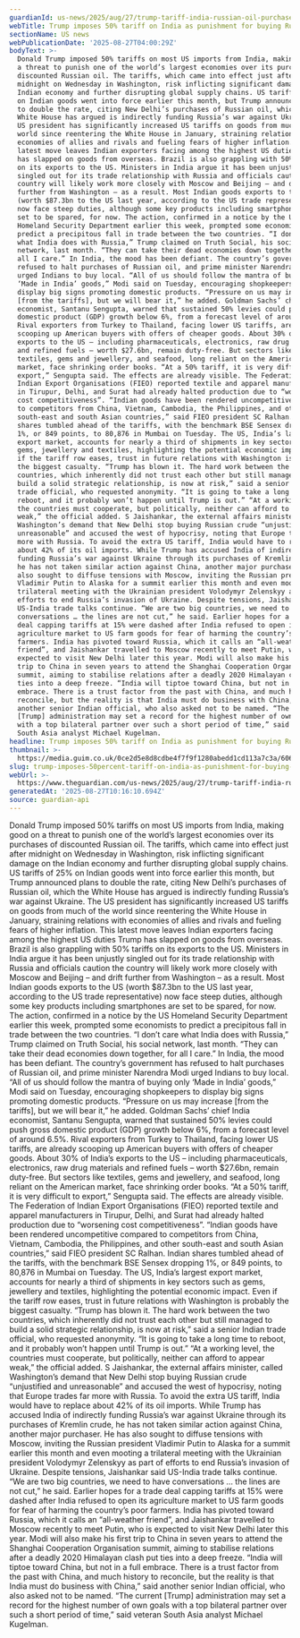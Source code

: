 ```yaml
---
guardianId: us-news/2025/aug/27/trump-tariff-india-russian-oil-purchase
webTitle: Trump imposes 50% tariff on India as punishment for buying Russian oil
sectionName: US news
webPublicationDate: '2025-08-27T04:00:29Z'
bodyText: >-
  Donald Trump imposed 50% tariffs on most US imports from India, making good on
  a threat to punish one of the world’s largest economies over its purchases of
  discounted Russian oil. The tariffs, which came into effect just after
  midnight on Wednesday in Washington, risk inflicting significant damage on the
  Indian economy and further disrupting global supply chains. US tariffs of 25%
  on Indian goods went into force earlier this month, but Trump announced plans
  to double the rate, citing New Delhi’s purchases of Russian oil, which the
  White House has argued is indirectly funding Russia’s war against Ukraine. The
  US president has significantly increased US tariffs on goods from much of the
  world since reentering the White House in January, straining relations with
  economies of allies and rivals and fueling fears of higher inflation. This
  latest move leaves Indian exporters facing among the highest US duties Trump
  has slapped on goods from overseas. Brazil is also grappling with 50% tariffs
  on its exports to the US. Ministers in India argue it has been unjustly
  singled out for its trade relationship with Russia and officials caution the
  country will likely work more closely with Moscow and Beijing – and drift
  further from Washington – as a result. Most Indian goods exports to the US
  (worth $87.3bn to the US last year, according to the US trade representative)
  now face steep duties, although some key products including smartphones are
  set to be spared, for now. The action, confirmed in a notice by the US
  Homeland Security Department earlier this week, prompted some economists to
  predict a precipitous fall in trade between the two countries. “I don’t care
  what India does with Russia,” Trump claimed on Truth Social, his social
  network, last month. “They can take their dead economies down together, for
  all I care.” In India, the mood has been defiant. The country’s government has
  refused to halt purchases of Russian oil, and prime minister Narendra Modi
  urged Indians to buy local. “All of us should follow the mantra of buying only
  ‘Made in India’ goods,” Modi said on Tuesday, encouraging shopkeepers to
  display big signs promoting domestic products. “Pressure on us may increase
  [from the tariffs], but we will bear it,” he added. Goldman Sachs’ chief India
  economist, Santanu Sengupta, warned that sustained 50% levies could push gross
  domestic product (GDP) growth below 6%, from a forecast level of around 6.5%.
  Rival exporters from Turkey to Thailand, facing lower US tariffs, are already
  scooping up American buyers with offers of cheaper goods. About 30% of India’s
  exports to the US – including pharmaceuticals, electronics, raw drug materials
  and refined fuels – worth $27.6bn, remain duty-free. But sectors like
  textiles, gems and jewellery, and seafood, long reliant on the American
  market, face shrinking order books. “At a 50% tariff, it is very difficult to
  export,” Sengupta said. The effects are already visible. The Federation of
  Indian Export Organisations (FIEO) reported textile and apparel manufacturers
  in Tirupur, Delhi, and Surat had already halted production due to “worsening
  cost competitiveness”. “Indian goods have been rendered uncompetitive compared
  to competitors from China, Vietnam, Cambodia, the Philippines, and other
  south-east and south Asian countries,” said FIEO president SC Ralhan. Indian
  shares tumbled ahead of the tariffs, with the benchmark BSE Sensex dropping
  1%, or 849 points, to 80,876 in Mumbai on Tuesday. The US, India’s largest
  export market, accounts for nearly a third of shipments in key sectors such as
  gems, jewellery and textiles, highlighting the potential economic impact. Even
  if the tariff row eases, trust in future relations with Washington is probably
  the biggest casualty. “Trump has blown it. The hard work between the two
  countries, which inherently did not trust each other but still managed to
  build a solid strategic relationship, is now at risk,” said a senior Indian
  trade official, who requested anonymity. “It is going to take a long time to
  reboot, and it probably won’t happen until Trump is out.” “At a working level,
  the countries must cooperate, but politically, neither can afford to appear
  weak,” the official added. S Jaishankar, the external affairs minister, called
  Washington’s demand that New Delhi stop buying Russian crude “unjustified and
  unreasonable” and accused the west of hypocrisy, noting that Europe trades far
  more with Russia. To avoid the extra US tariff, India would have to replace
  about 42% of its oil imports. While Trump has accused India of indirectly
  funding Russia’s war against Ukraine through its purchases of Kremlin crude,
  he has not taken similar action against China, another major purchaser. He has
  also sought to diffuse tensions with Moscow, inviting the Russian president
  Vladimir Putin to Alaska for a summit earlier this month and even mooting a
  trilateral meeting with the Ukrainian president Volodymyr Zelenskyy as part of
  efforts to end Russia’s invasion of Ukraine. Despite tensions, Jaishankar said
  US-India trade talks continue. “We are two big countries, we need to have
  conversations … the lines are not cut,” he said. Earlier hopes for a trade
  deal capping tariffs at 15% were dashed after India refused to open its
  agriculture market to US farm goods for fear of harming the country’s poor
  farmers. India has pivoted toward Russia, which it calls an “all-weather
  friend”, and Jaishankar travelled to Moscow recently to meet Putin, who is
  expected to visit New Delhi later this year. Modi will also make his first
  trip to China in seven years to attend the Shanghai Cooperation Organisation
  summit, aiming to stabilise relations after a deadly 2020 Himalayan clash put
  ties into a deep freeze. “India will tiptoe toward China, but not in a full
  embrace. There is a trust factor from the past with China, and much history to
  reconcile, but the reality is that India must do business with China,” said
  another senior Indian official, who also asked not to be named. “The current
  [Trump] administration may set a record for the highest number of own goals
  with a top bilateral partner over such a short period of time,” said veteran
  South Asia analyst Michael Kugelman.
headline: Trump imposes 50% tariff on India as punishment for buying Russian oil
thumbnail: >-
  https://media.guim.co.uk/0ce2d5e8d8cdbe4f7f9f1280abedd1cd113a7c3a/606_0_4648_3721/500.jpg
slug: trump-imposes-50percent-tariff-on-india-as-punishment-for-buying-russian-oil
webUrl: >-
  https://www.theguardian.com/us-news/2025/aug/27/trump-tariff-india-russian-oil-purchase
generatedAt: '2025-08-27T10:16:10.694Z'
source: guardian-api
---
```

Donald Trump imposed 50% tariffs on most US imports from India, making good on a threat to punish one of the world’s largest economies over its purchases of discounted Russian oil. The tariffs, which came into effect just after midnight on Wednesday in Washington, risk inflicting significant damage on the Indian economy and further disrupting global supply chains. US tariffs of 25% on Indian goods went into force earlier this month, but Trump announced plans to double the rate, citing New Delhi’s purchases of Russian oil, which the White House has argued is indirectly funding Russia’s war against Ukraine. The US president has significantly increased US tariffs on goods from much of the world since reentering the White House in January, straining relations with economies of allies and rivals and fueling fears of higher inflation. This latest move leaves Indian exporters facing among the highest US duties Trump has slapped on goods from overseas. Brazil is also grappling with 50% tariffs on its exports to the US. Ministers in India argue it has been unjustly singled out for its trade relationship with Russia and officials caution the country will likely work more closely with Moscow and Beijing – and drift further from Washington – as a result. Most Indian goods exports to the US (worth $87.3bn to the US last year, according to the US trade representative) now face steep duties, although some key products including smartphones are set to be spared, for now. The action, confirmed in a notice by the US Homeland Security Department earlier this week, prompted some economists to predict a precipitous fall in trade between the two countries. “I don’t care what India does with Russia,” Trump claimed on Truth Social, his social network, last month. “They can take their dead economies down together, for all I care.” In India, the mood has been defiant. The country’s government has refused to halt purchases of Russian oil, and prime minister Narendra Modi urged Indians to buy local. “All of us should follow the mantra of buying only ‘Made in India’ goods,” Modi said on Tuesday, encouraging shopkeepers to display big signs promoting domestic products. “Pressure on us may increase [from the tariffs], but we will bear it,” he added. Goldman Sachs’ chief India economist, Santanu Sengupta, warned that sustained 50% levies could push gross domestic product (GDP) growth below 6%, from a forecast level of around 6.5%. Rival exporters from Turkey to Thailand, facing lower US tariffs, are already scooping up American buyers with offers of cheaper goods. About 30% of India’s exports to the US – including pharmaceuticals, electronics, raw drug materials and refined fuels – worth $27.6bn, remain duty-free. But sectors like textiles, gems and jewellery, and seafood, long reliant on the American market, face shrinking order books. “At a 50% tariff, it is very difficult to export,” Sengupta said. The effects are already visible. The Federation of Indian Export Organisations (FIEO) reported textile and apparel manufacturers in Tirupur, Delhi, and Surat had already halted production due to “worsening cost competitiveness”. “Indian goods have been rendered uncompetitive compared to competitors from China, Vietnam, Cambodia, the Philippines, and other south-east and south Asian countries,” said FIEO president SC Ralhan. Indian shares tumbled ahead of the tariffs, with the benchmark BSE Sensex dropping 1%, or 849 points, to 80,876 in Mumbai on Tuesday. The US, India’s largest export market, accounts for nearly a third of shipments in key sectors such as gems, jewellery and textiles, highlighting the potential economic impact. Even if the tariff row eases, trust in future relations with Washington is probably the biggest casualty. “Trump has blown it. The hard work between the two countries, which inherently did not trust each other but still managed to build a solid strategic relationship, is now at risk,” said a senior Indian trade official, who requested anonymity. “It is going to take a long time to reboot, and it probably won’t happen until Trump is out.” “At a working level, the countries must cooperate, but politically, neither can afford to appear weak,” the official added. S Jaishankar, the external affairs minister, called Washington’s demand that New Delhi stop buying Russian crude “unjustified and unreasonable” and accused the west of hypocrisy, noting that Europe trades far more with Russia. To avoid the extra US tariff, India would have to replace about 42% of its oil imports. While Trump has accused India of indirectly funding Russia’s war against Ukraine through its purchases of Kremlin crude, he has not taken similar action against China, another major purchaser. He has also sought to diffuse tensions with Moscow, inviting the Russian president Vladimir Putin to Alaska for a summit earlier this month and even mooting a trilateral meeting with the Ukrainian president Volodymyr Zelenskyy as part of efforts to end Russia’s invasion of Ukraine. Despite tensions, Jaishankar said US-India trade talks continue. “We are two big countries, we need to have conversations … the lines are not cut,” he said. Earlier hopes for a trade deal capping tariffs at 15% were dashed after India refused to open its agriculture market to US farm goods for fear of harming the country’s poor farmers. India has pivoted toward Russia, which it calls an “all-weather friend”, and Jaishankar travelled to Moscow recently to meet Putin, who is expected to visit New Delhi later this year. Modi will also make his first trip to China in seven years to attend the Shanghai Cooperation Organisation summit, aiming to stabilise relations after a deadly 2020 Himalayan clash put ties into a deep freeze. “India will tiptoe toward China, but not in a full embrace. There is a trust factor from the past with China, and much history to reconcile, but the reality is that India must do business with China,” said another senior Indian official, who also asked not to be named. “The current [Trump] administration may set a record for the highest number of own goals with a top bilateral partner over such a short period of time,” said veteran South Asia analyst Michael Kugelman.
